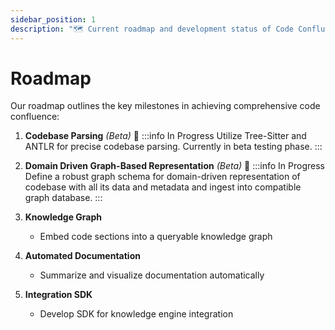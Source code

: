 ```yaml
---
sidebar_position: 1
description: "🗺️ Current roadmap and development status of Code Confluence"
---
```


# Roadmap


<div style={{ 
  marginBottom: "2rem",
  backgroundColor: "var(--ifm-card-background-color)",
  padding: "1rem",
  borderRadius: "8px",
  boxShadow: "var(--ifm-global-shadow-lw)"
}}>
  <RoadmapSvg 
    title="Code Confluence Roadmap"
    style={{ 
      width: "100%", 
      maxWidth: "565px", 
      height: "auto",
      display: "block",
      margin: "0 auto"
    }}
  />
</div>

Our roadmap outlines the key milestones in achieving comprehensive code confluence:

1. **Codebase Parsing** _(Beta)_ 🚧
   :::info In Progress
   Utilize Tree-Sitter and ANTLR for precise codebase parsing. Currently in beta testing phase.
   :::

2. **Domain Driven Graph-Based Representation** _(Beta)_ 🚧
   :::info In Progress
   Define a robust graph schema for domain-driven representation of codebase with all its data and metadata and ingest into compatible graph database.
   :::

3. **Knowledge Graph**
   - Embed code sections into a queryable knowledge graph

4. **Automated Documentation**
   - Summarize and visualize documentation automatically

5. **Integration SDK**
   - Develop SDK for knowledge engine integration 